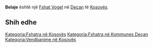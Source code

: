 {{Fshat në Kosovës
 | Emri                = Belaje
| sqi_V_name = Bellejë
| sqi_V_FULL_NAME_RO = Bellejë Belle Belleja
| sqi_V_FULL_NAME_ND_RO = Belleje Belle Belleja
| sqi_V_SORT_NAME_RG = BELLEJE BELLE BELLEJA
| sqi_V_FULL_NAME_RG = Bellejë Belle Belleja
| sqi_V_FULL_NAME_ND_RG = Belleje Belle Belleja
| srp_N_name = Belaje
| srp_N_FULL_NAME_RO = Belaje
| srp_N_FULL_NAME_ND_RO = Belaje
| srp_N_SORT_NAME_RG = BELAJE
| srp_N_FULL_NAME_RG = Belaje
| srp_N_FULL_NAME_ND_RG = Belaje
| std_V_name = Belaj
| std_V_FULL_NAME_RO = Belaj
| std_V_FULL_NAME_ND_RO = Belaj
| std_V_SORT_NAME_RG = BELAJ
| std_V_FULL_NAME_RG = Belaj
| std_V_FULL_NAME_ND_RG = Belaj

 | Emri (Rasa dhanore) = 
 | Figura              = 
 | Shteti              = Kosovo
 | Komuna              = Deçan
 | Kodi postar         = 
 | Sipërfaqja          = 

 | Popullsia           = 

 | Regj. i popullsisë  = 
 | Dend. e popullsisë  = 
 | Faqja zyrtare       = 
 <!--- Koordinatat ----> 
 | Gjerësia            = 42.576667
 | Gjatësia            = 20.210556
 | Lartësia            = 
}}
'''Belaje''' është një [[Fshat Vogel]] në [[Deçan]] të [[Kosovës]].

<!-- == Gjeografia == -->
<!-- == Historia == -->
<!-- == Demografia == -->
== Shih edhe ==
{{Komuna Deçan}}
{{Kosovo-Administrata-Cung}}

[[Kategoria:Fshatra në Kosovës]]
[[Kategoria:Fshatra në Kommunes Deçan]]
[[Kategoria:Vendbanime në Kosovës]]